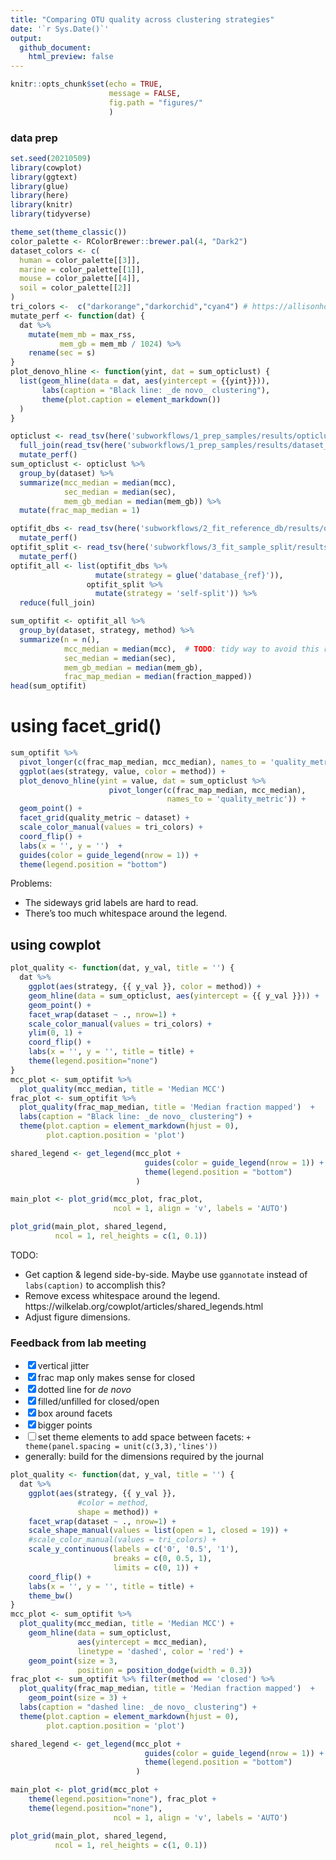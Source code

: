 ```yaml
---
title: "Comparing OTU quality across clustering strategies"
date: '`r Sys.Date()`'
output: 
  github_document:
    html_preview: false
---
```

```r
knitr::opts_chunk$set(echo = TRUE,
                      message = FALSE,
                      fig.path = "figures/"
                      )
```

### data prep

```r
set.seed(20210509)
library(cowplot)
library(ggtext)
library(glue)
library(here)
library(knitr)
library(tidyverse)

theme_set(theme_classic())
color_palette <- RColorBrewer::brewer.pal(4, "Dark2")
dataset_colors <- c(
  human = color_palette[[3]],
  marine = color_palette[[1]],
  mouse = color_palette[[4]],
  soil = color_palette[[2]]
)
tri_colors <-  c("darkorange","darkorchid","cyan4") # https://allisonhorst.github.io/palmerpenguins/articles/intro.html
mutate_perf <- function(dat) {
  dat %>% 
    mutate(mem_mb = max_rss,
           mem_gb = mem_mb / 1024) %>% 
    rename(sec = s)
}
plot_denovo_hline <- function(yint, dat = sum_opticlust) {
  list(geom_hline(data = dat, aes(yintercept = {{yint}})),
       labs(caption = "Black line: _de novo_ clustering"),
       theme(plot.caption = element_markdown())
  )
}
```

```r
opticlust <- read_tsv(here('subworkflows/1_prep_samples/results/opticlust_results.tsv')) %>% 
  full_join(read_tsv(here('subworkflows/1_prep_samples/results/dataset_sizes.tsv'))) %>% 
  mutate_perf()
sum_opticlust <- opticlust %>% 
  group_by(dataset) %>% 
  summarize(mcc_median = median(mcc),
            sec_median = median(sec),
            mem_gb_median = median(mem_gb)) %>% 
  mutate(frac_map_median = 1)

optifit_dbs <- read_tsv(here('subworkflows/2_fit_reference_db/results/optifit_dbs_results.tsv')) %>% 
  mutate_perf()
optifit_split <- read_tsv(here('subworkflows/3_fit_sample_split/results/optifit_split_results.tsv')) %>% 
  mutate_perf()
optifit_all <- list(optifit_dbs %>% 
                   mutate(strategy = glue('database_{ref}')),
                 optifit_split %>% 
                   mutate(strategy = 'self-split')) %>% 
  reduce(full_join)

sum_optifit <- optifit_all %>% 
  group_by(dataset, strategy, method) %>% 
  summarize(n = n(),
            mcc_median = median(mcc),  # TODO: tidy way to avoid this repetitiveness?
            sec_median = median(sec),
            mem_gb_median = median(mem_gb),
            frac_map_median = median(fraction_mapped))
head(sum_optifit)
```


# using facet_grid()

```r
sum_optifit %>% 
  pivot_longer(c(frac_map_median, mcc_median), names_to = 'quality_metric') %>% 
  ggplot(aes(strategy, value, color = method)) + 
  plot_denovo_hline(yint = value, dat = sum_opticlust %>% 
                      pivot_longer(c(frac_map_median, mcc_median), 
                                   names_to = 'quality_metric')) +
  geom_point() +
  facet_grid(quality_metric ~ dataset) +
  scale_color_manual(values = tri_colors) +
  coord_flip() +
  labs(x = '', y = '')  + 
  guides(color = guide_legend(nrow = 1)) +
  theme(legend.position = "bottom")
```

Problems:

- The sideways grid labels are hard to read.
- There's too much whitespace around the legend.

## using cowplot

```r
plot_quality <- function(dat, y_val, title = '') {
  dat %>% 
    ggplot(aes(strategy, {{ y_val }}, color = method)) + 
    geom_hline(data = sum_opticlust, aes(yintercept = {{ y_val }})) +
    geom_point() +
    facet_wrap(dataset ~ ., nrow=1) +
    scale_color_manual(values = tri_colors) +
    ylim(0, 1) +
    coord_flip() +
    labs(x = '', y = '', title = title) + 
    theme(legend.position="none")
}
mcc_plot <- sum_optifit %>% 
  plot_quality(mcc_median, title = 'Median MCC')
frac_plot <- sum_optifit %>% 
  plot_quality(frac_map_median, title = 'Median fraction mapped')  + 
  labs(caption = "Black line: _de novo_ clustering") +
  theme(plot.caption = element_markdown(hjust = 0),
        plot.caption.position = 'plot')

shared_legend <- get_legend(mcc_plot + 
                              guides(color = guide_legend(nrow = 1)) +
                              theme(legend.position = "bottom")
                            )

main_plot <- plot_grid(mcc_plot, frac_plot, 
                       ncol = 1, align = 'v', labels = 'AUTO')

plot_grid(main_plot, shared_legend, 
          ncol = 1, rel_heights = c(1, 0.1))
```


TODO:

- Get caption & legend side-by-side. Maybe use `ggannotate` instead of `labs(caption)` to accomplish this?
- Remove excess whitespace around the legend. https://wilkelab.org/cowplot/articles/shared_legends.html
- Adjust figure dimensions.

### Feedback from lab meeting

- [x] vertical jitter
- [x] frac map only makes sense for closed
- [x] dotted line for _de novo_
- [x] filled/unfilled for closed/open
- [x] box around facets
- [x] bigger points
- [ ] set theme elements to add space between facets: `+ theme(panel.spacing = unit(c(3,3),'lines'))`
- generally: build for the dimensions required by the journal

```r
plot_quality <- function(dat, y_val, title = '') {
  dat %>% 
    ggplot(aes(strategy, {{ y_val }}, 
               #color = method, 
               shape = method)) + 
    facet_wrap(dataset ~ ., nrow=1) +
    scale_shape_manual(values = list(open = 1, closed = 19)) +
    #scale_color_manual(values = tri_colors) +
    scale_y_continuous(labels = c('0', '0.5', '1'), 
                       breaks = c(0, 0.5, 1),
                       limits = c(0, 1)) +
    coord_flip() +
    labs(x = '', y = '', title = title) +
    theme_bw()
}
mcc_plot <- sum_optifit %>% 
  plot_quality(mcc_median, title = 'Median MCC') +
    geom_hline(data = sum_opticlust, 
               aes(yintercept = mcc_median), 
               linetype = 'dashed', color = 'red') +
    geom_point(size = 3,
               position = position_dodge(width = 0.3))
frac_plot <- sum_optifit %>% filter(method == 'closed') %>% 
  plot_quality(frac_map_median, title = 'Median fraction mapped')  + 
    geom_point(size = 3) +
  labs(caption = "dashed line: _de novo_ clustering") +
  theme(plot.caption = element_markdown(hjust = 0),
        plot.caption.position = 'plot')

shared_legend <- get_legend(mcc_plot + 
                              guides(color = guide_legend(nrow = 1)) +
                              theme(legend.position = "bottom")
                            )

main_plot <- plot_grid(mcc_plot + 
    theme(legend.position="none"), frac_plot + 
    theme(legend.position="none"), 
                       ncol = 1, align = 'v', labels = 'AUTO')

plot_grid(main_plot, shared_legend, 
          ncol = 1, rel_heights = c(1, 0.1))
```
